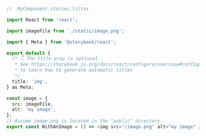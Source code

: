 ```ts
//  MyComponent.stories.ts|tsx

import React from 'react';

import imageFile from './static/image.png';

import { Meta } from '@storybook/react';

export default {
  /* 👇 The title prop is optional.
   * See https://storybook.js.org/docs/react/configure/overview#configure-story-loading
   * to learn how to generate automatic titles
   */
  title: 'img',
} as Meta;

const image = {
  src: imageFile,
  alt: 'my image',
};
// Assume image.png is located in the "public" directory.
export const WithAnImage = () => <img src="/image.png" alt="my image" />;
```